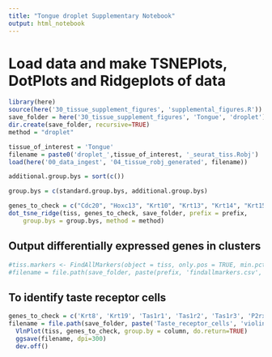 ```yaml
---
title: "Tongue droplet Supplementary Notebook"
output: html_notebook
---
```


# Load data and make TSNEPlots, DotPlots and Ridgeplots of data

```r
library(here)
source(here('30_tissue_supplement_figures', 'supplemental_figures.R'))
save_folder = here('30_tissue_supplement_figures', 'Tongue', 'droplet')
dir.create(save_folder, recursive=TRUE)
method = "droplet"

tissue_of_interest = 'Tongue'
filename = paste0('droplet_',tissue_of_interest, '_seurat_tiss.Robj')
load(here('00_data_ingest', '04_tissue_robj_generated', filename))

additional.group.bys = sort(c())

group.bys = c(standard.group.bys, additional.group.bys)

genes_to_check = c("Cdc20", "Hoxc13", "Krt10", "Krt13", "Krt14", "Krt15", "Krt36", "Krt4", "Krt5", "Krt84", "Mki67", "Sbsn", "Top2a")
dot_tsne_ridge(tiss, genes_to_check, save_folder, prefix = prefix,
    group.bys = group.bys, method = method)
```

## Output differentially expressed genes in clusters

```r
#tiss.markers <- FindAllMarkers(object = tiss, only.pos = TRUE, min.pct = 0.25, thresh.use = 0.25)
#filename = file.path(save_folder, paste(prefix, 'findallmarkers.csv', sep='_'))
```
## To identify taste receptor cells
```r
genes_to_check = c('Krt8', 'Krt19', 'Tas1r1', 'Tas1r2', 'Tas1r3', 'P2rx7')
filename = file.path(save_folder, paste('Taste_receptor_cells', 'violinplot.png', sep='_'))
  VlnPlot(tiss, genes_to_check, group.by = column, do.return=TRUE)
  ggsave(filename, dpi=300)
  dev.off()
  ```
